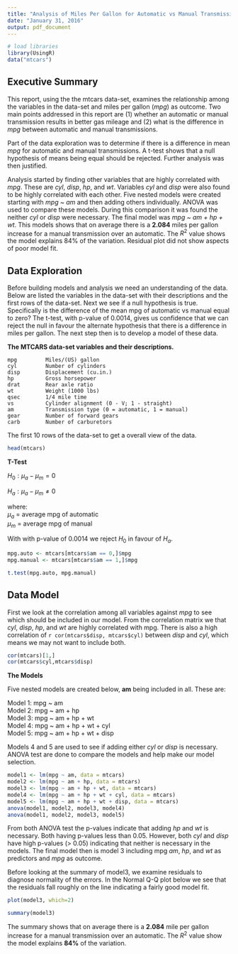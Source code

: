 ```yaml
---
title: "Analysis of Miles Per Gallon for Automatic vs Manual Transmissions"
date: "January 31, 2016"
output: pdf_document
---
```


```r
# load libraries
library(UsingR)
data("mtcars")
```

## Executive Summary

This report, using the the mtcars data-set, examines the relationship among the variables in the data-set and miles per gallon (*mpg*) as outcome. Two main points addressed in this report are (1) whether an automatic or manual transmission results in better gas mileage and (2) what is the difference in *mpg* between automatic and manual transmissions.

Part of the data exploration was to determine if there is a difference in mean *mpg* for automatic and manual transmissions. A t-test shows that a null hypothesis of means being equal should be rejected. Further analysis was then justified. 

Analysis started by finding other variables that are highly correlated with *mpg*. These are *cyl*, *disp*, *hp*, and *wt*. Variables *cyl* and *disp* were also found to be highly correlated with each other. Five nested models were created starting with *mpg ~ am* and then adding others individually. ANOVA was used to compare these models. During this comparison it was found the neither *cyl* or *disp* were necessary. The final model was *mpg ~ am + hp + wt*. This models shows that on average there is a **2.084** miles per gallon increase for a manual transmission over an automatic. The $R^2$ value shows the model explains 84% of the variation. Residual plot did not show aspects of poor model fit.


## Data Exploration

Before building models and analysis we need an understanding of the data. Below are listed the variables in the data-set with their descriptions and the first rows of the data-set. Next we see if a null hypothesis is true. Specifically is the difference of the mean mpg of automatic vs manual equal to zero? The t-test, with p-value of 0.0014, gives us confidence that we can reject the null in favour the alternate hypothesis that there is a difference in miles per gallon. The next step then is to develop a model of these data. 

**The MTCARS data-set variables and their descriptions.**

~~~~~
mpg         Miles/(US) gallon  
cyl         Number of cylinders  
disp        Displacement (cu.in.)  
hp          Gross horsepower  
drat        Rear axle ratio  
wt          Weight (1000 lbs)  
qsec        1/4 mile time  
vs          Cylinder alignment (0 - V; 1 - straight)
am          Transmission type (0 = automatic, 1 = manual)  
gear        Number of forward gears  
carb        Number of carburetors  
~~~~~

The first 10 rows of the data-set to get a overall view of the data.

```r
head(mtcars)
```

**T-Test**

$H_0: \mu_a - \mu_m  = 0$

$H_a: \mu_a - \mu_m  \neq 0$

where:  
  $\mu_a$ = average mpg of automatic  
  $\mu_m$ = average mpg of manual  

With with p-value of 0.0014 we reject $H_0$ in favour of $H_a$.

```r
mpg.auto <- mtcars[mtcars$am == 0,]$mpg
mpg.manual <- mtcars[mtcars$am == 1,]$mpg

t.test(mpg.auto, mpg.manual)
```


## Data Model

First we look at the correlation among all variables against *mpg* to see which should be included in our model. From the correlation matrix we that *cyl*, *disp*, *hp*, and *wt* are highly correlated with mpg. There is also a high correlation of `r cor(mtcars$disp, mtcars$cyl)` between *disp* and *cyl*, which means we may not want to include both. 

```r
cor(mtcars)[1,]
cor(mtcars$cyl,mtcars$disp)
```

**The Models**

Five nested models are created below, **am** being included in all. These are:

Model 1: mpg ~ am  
Model 2: mpg ~ am + hp  
Model 3: mpg ~ am + hp + wt  
Model 4: mpg ~ am + hp + wt + cyl  
Model 5: mpg ~ am + hp + wt + disp  

Models 4 and 5 are used to see if adding either *cyl* or *disp* is necessary. ANOVA test are done to compare the models and help make our model selection.

```r
model1 <- lm(mpg ~ am, data = mtcars)
model2 <- lm(mpg ~ am + hp, data = mtcars)
model3 <- lm(mpg ~ am + hp + wt, data = mtcars)
model4 <- lm(mpg ~ am + hp + wt + cyl, data = mtcars)
model5 <- lm(mpg ~ am + hp + wt + disp, data = mtcars)
anova(model1, model2, model3, model4)
anova(model1, model2, model3, model5)
```

From both ANOVA test the p-values indicate that adding *hp* and *wt* is necessary. Both having p-values less than 0.05. However, both *cyl* and *disp* have high p-values (> 0.05) indicating that neither is necessary in the models. The final model then is model 3 including mpg *am*, *hp*, and *wt* as predictors and *mpg* as outcome.

Before looking at the summary of model3, we examine residuals to diagnose normality of the errors. In the Normal Q-Q plot below we see that the residuals fall roughly on the line indicating a fairly good model fit.

```r
plot(model3, which=2)
```

```r
summary(model3)
```

The summary shows that on average there is a **2.084** mile per gallon increase for a manual transmission over an automatic. The $R^2$ value show the model explains **84%** of the variation. 